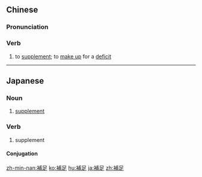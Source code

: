 {{also|补足}}
==Chinese==
{{zh-forms|s=补足}}

===Pronunciation===
{{zh-pron
|m=bǔzú
|c=bou2 zuk1
|h=pfs=pú-chiuk
|mn=pó͘-chiok
|cat=v
}}

===Verb===
{{zh-verb}}

# to [[supplement]]; to [[make up]] for a [[deficit]]

----

==Japanese==
{{ja-kanjitab|ほ|そく|yomi=on}}

===Noun===
{{ja-noun|ほそく}}

# [[supplement]]

===Verb===
{{ja-verb-suru|tr=trans|ほそく}}

# supplement

====Conjugation====
{{ja-suru|ほそく}}

[[zh-min-nan:補足]]
[[ko:補足]]
[[hu:補足]]
[[ja:補足]]
[[zh:補足]]